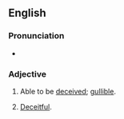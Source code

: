 ==English==

{{PIE root|en|keh₂p}}

===Pronunciation===
* {{IPA|/dɪˈsiːvəbl̩/|lang=en}}

===Adjective===
{{en-adj}}

# Able to be [[deceived]]; [[gullible]].
# {{lb|en|obsolete}} [[deceitful|Deceitful]].